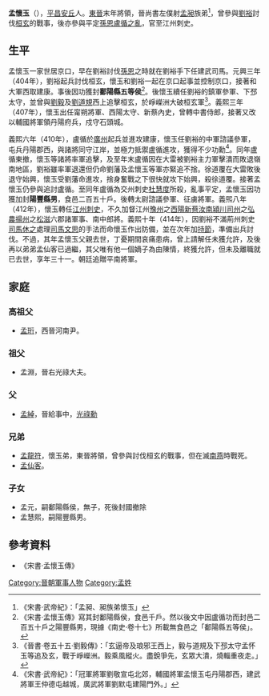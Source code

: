 {{Infobox Biography
| subject_name   = 孟懷玉
| image_name     = 
| image_size     = 
| image_caption  = 
| date_of_birth  = 385年
| place_of_birth = [[東晉|東晉]]僑置[[徐州_(古代)|徐州]][[京口|京口]]
| date_of_death  = 415年
| place_of_death = [[東晉|東晉]][[江州|江州]][[豫章|豫章]]
| occupation     = 東晉南中郎將、江州刺史。
}}

'''孟懷玉'''（{{bd|385年||415年|catIdx=M}}），[[平昌郡|平昌]][[安丘縣|安丘]]人。[[東晉|東晉]]末年將領，晉尚書左僕射[[孟昶_(東晉)|孟昶]]族弟<ref>《宋書·武帝紀》：「孟昶、昶族弟懷玉」</ref>，曾參與[[劉裕|劉裕]]討伐[[桓玄|桓玄]]的戰事，後亦參與平定[[孫恩盧循之亂|孫恩盧循之亂]]，官至江州刺史。

== 生平 ==
孟懷玉一家世居京口，早在劉裕討伐[[孫恩|孫恩]]之時就在劉裕手下任建武司馬。元興三年（404年），劉裕起兵討伐桓玄，懷玉和劉裕一起在京口起事並控制京口，接著和大軍西取建康。事後因功獲封'''鄱陽縣五等侯'''<REF>《宋書·孟懷玉傳》寫其封鄱陽縣侯，食邑千戶。然以後文中因盧循功而封邑二百五十戶之陽豐縣男，現據《南史·卷十七》所載無食邑之「鄱陽縣五等侯」。</REF>。後懷玉續任劉裕的鎮軍參軍、下邳太守，並曾與[[劉毅_(東晉)|劉毅]]及[[劉道規|劉道規]]西上追擊桓玄，於崢嶸洲大破桓玄軍<ref>《晉書·卷五十五·劉毅傳》：「玄逼帝及琅邪王西上，毅与道規及下邳太守孟怀玉等追及玄，戰于崢嶸洲。毅乘風縱火。盡銳爭先，玄眾大潰，燒輜重夜走。」</ref>。義熙三年（407年），懷玉出任甯朔將軍、西陽太守、新蔡內史，曾轉中書侍郎，接著又改以輔國將軍領丹陽府兵，戍守石頭城。

義熙六年（410年），盧循於[[廣州_(古代)|廣州]]起兵並進攻建康，懷玉任劉裕的中軍諮議參軍，屯兵丹陽郡西，與諸將同守江岸，並極力抵禦盧循進攻，獲得不少功勳<ref>《宋書·武帝紀》：「冠軍將軍劉敬宣屯北郊，輔國將軍孟懷玉屯丹陽郡西，建武將軍王仲德屯越城，廣武將軍劉默屯建陽門外。」</ref>。同年盧循東撤，懷玉等諸將率軍追擊，及至年末盧循因在大雷被劉裕主力軍擊潰而敗退嶺南地區，劉裕雖率軍退還但仍命劉藩及孟懷玉等軍亦緊追不捨。徐道覆在大雷敗後退守始興，懷玉受劉藩命進攻，捨身奮戰之下很快就攻下始興，殺徐道覆。接著孟懷玉仍參與追討盧循。至同年盧循為交州刺史[[杜慧度|杜慧度]]所殺，亂事平定，孟懷玉因功獲加封'''陽豐縣男'''，食邑二百五十戶。後轉太尉諮議參軍、征虜將軍。義煕八年（412年），懷玉轉任[[江州|江州]][[刺史|刺史]]，不久加督江州[[豫州|豫州]]之[[西陽郡|西陽]][[新蔡郡|新蔡]][[汝南郡|汝南]][[潁川郡|潁川]][[司州|司州]]之[[弘農郡|弘農]][[揚州_(古代)|揚州]]之[[松滋郡|松滋]]六郡諸軍事、南中郎將。義熙十年（414年），因劉裕不滿荊州刺史[[司馬休之|司馬休之]]處理[[司馬文思|司馬文思]]的手法而命懷玉作出防備，並在次年加[[持節|持節]]，準備出兵討伐。不過，其年孟懷玉父親去世，丁憂期間哀痛患病，曾上請解任未獲允許，及後再以弟弟孟仙客已過繼，其父唯有他一個嫡子為由陳情，終獲允許，但未及離職就已去世，享年三十一。朝廷追贈平南將軍。



== 家庭 ==
=== 高祖父 ===
*[[孟珩|孟珩]]，西晉河南尹。
=== 祖父 ===
*孟淵，晉右光祿大夫。
=== 父 ===
*[[孟綽|孟綽]]，晉給事中，[[光祿勳|光祿勳]]
=== 兄弟 ===
*[[孟龍符|孟龍符]]，懷玉弟，東晉將領，曾參與討伐桓玄的戰事，但在滅[[南燕_(十六國)|南燕]]時戰死。
*[[孟仙客|孟仙客]]。
=== 子女 ===
*孟元，嗣鄱陽縣侯，無子，死後封國撤除
*孟慧熙，嗣陽豐縣男。

== 參考資料 ==
*《宋書·孟懷玉傳》
{{reflist}}

[[Category:晉朝軍事人物|Category:晉朝軍事人物]]
[[Category:孟姓|Category:孟姓]]
